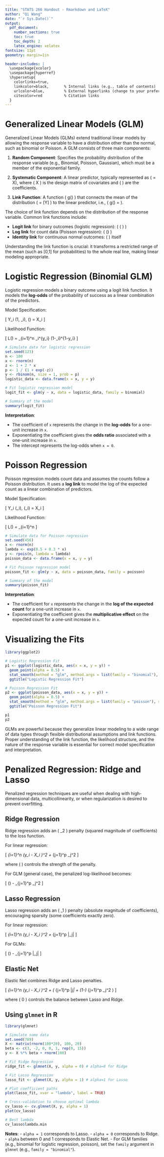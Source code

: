 ```yaml
---
title: "STATS 266 Handout - Rmarkdown and LaTeX"
author: "Qi Wang"
date: "`r Sys.Date()`"
output: 
  pdf_document:
    number_sections: true
    toc: true
    toc_depth: 2
    latex_engine: xelatex
fontsize: 11pt
geometry: margin=1in

header-includes: |
  \usepackage{xcolor}
  \usepackage{hyperref}
  \hypersetup{
    colorlinks=true,
    linkcolor=black,       % Internal links (e.g., table of contents)
    urlcolor=blue,         % External hyperlinks (change to your preferred color)
    citecolor=red          % Citation links
  }
---
```

\newpage

# Generalized Linear Models (GLM)

Generalized Linear Models (GLMs) extend traditional linear models by allowing the response variable to have a distribution other than the normal, such as binomial or Poisson. A GLM consists of three main components:

1. **Random Component**: Specifies the probability distribution of the response variable (e.g., Binomial, Poisson, Gaussian), which must be a member of the exponential family.

2. **Systematic Component**: A linear predictor, typically represented as \( \eta = X\beta \), where \( X \) is the design matrix of covariates and \( \beta \) are the coefficients.

3. **Link Function**: A function \( g(\cdot) \) that connects the mean of the distribution \( \mu = \mathbb{E}[Y] \) to the linear predictor, i.e., \( g(\mu) = \eta \).

The choice of link function depends on the distribution of the response variable. Common link functions include:

- **Logit link** for binary outcomes (logistic regression): \( \log \left( \frac{\mu}{1-\mu} \right) \)
- **Log link** for count data (Poisson regression): \( \log(\mu) \)
- **Identity link** for continuous normal outcomes: \( \mu \) itself

Understanding the link function is crucial: it transforms a restricted range of the mean (such as [0,1] for probabilities) to the whole real line, making linear modeling appropriate.

# Logistic Regression (Binomial GLM)

Logistic regression models a binary outcome using a logit link function. It models the **log-odds** of the probability of success as a linear combination of the predictors.

Model Specification:

\[
Y_i \sim \text{Binomial}(1, \pi_i), \quad \log\left(\frac{\pi_i}{1-\pi_i}\right) = X_i \beta
\]

Likelihood Function:

\[
L(\beta) = \prod_{i=1}^n \pi_i^{y_i} (1-\pi_i)^{1-y_i}
\]

```r
# Simulate data for logistic regression
set.seed(123)
n <- 100
x <- rnorm(n)
z <- 1 + 2 * x
p <- 1 / (1 + exp(-z))
y <- rbinom(n, size = 1, prob = p)
logistic_data <- data.frame(x = x, y = y)

# Fit logistic regression model
logit_fit <- glm(y ~ x, data = logistic_data, family = binomial)

# Summary of the model
summary(logit_fit)
```

**Interpretation**:

- The coefficient of `x` represents the change in the **log-odds** for a one-unit increase in `x`.
- Exponentiating the coefficient gives the **odds ratio** associated with a one-unit increase in `x`.
- The intercept represents the log-odds when `x = 0`.

# Poisson Regression

Poisson regression models count data and assumes the counts follow a Poisson distribution. It uses a **log link** to model the log of the expected count as a linear combination of predictors.

Model Specification:

\[
Y_i \sim \text{Poisson}(\lambda_i), \quad \log(\lambda_i) = X_i \beta
\]

Likelihood Function:

\[
L(\beta) = \prod_{i=1}^n \frac{e^{-\lambda_i} \lambda_i^{y_i}}{y_i!}
\]

```r
# Simulate data for Poisson regression
set.seed(456)
x <- rnorm(n)
lambda <- exp(0.5 + 0.3 * x)
y <- rpois(n, lambda = lambda)
poisson_data <- data.frame(x = x, y = y)

# Fit Poisson regression model
poisson_fit <- glm(y ~ x, data = poisson_data, family = poisson)

# Summary of the model
summary(poisson_fit)
```

**Interpretation**:

- The coefficient for `x` represents the change in the **log of the expected count** for a one-unit increase in `x`.
- Exponentiating the coefficient gives the **multiplicative effect** on the expected count for a one-unit increase in `x`.

# Visualizing the Fits

```r
library(ggplot2)

# Logistic Regression Fit
p1 <- ggplot(logistic_data, aes(x = x, y = y)) +
  geom_point(alpha = 0.5) +
  stat_smooth(method = "glm", method.args = list(family = "binomial"), se = FALSE) +
  ggtitle("Logistic Regression Fit")

# Poisson Regression Fit
p2 <- ggplot(poisson_data, aes(x = x, y = y)) +
  geom_point(alpha = 0.5) +
  stat_smooth(method = "glm", method.args = list(family = "poisson"), se = FALSE) +
  ggtitle("Poisson Regression Fit")

p1
p2
```

GLMs are powerful because they generalize linear modeling to a wide range of data types through flexible distributional assumptions and link functions. Proper understanding of the link function, the likelihood structure, and the nature of the response variable is essential for correct model specification and interpretation.



# Penalized Regression: Ridge and Lasso

Penalized regression techniques are useful when dealing with high-dimensional data, multicollinearity, or when regularization is desired to prevent overfitting.

## Ridge Regression

Ridge regression adds an \( \ell_2 \) penalty (squared magnitude of coefficients) to the loss function.

For linear regression:

\[
\text{Minimize} \quad \sum_{i=1}^n (y_i - X_i \beta)^2 + \lambda \sum_{j=1}^p \beta_j^2
\]

where \( \lambda \geq 0 \) controls the strength of the penalty.

For GLM (general case), the penalized log-likelihood becomes:

\[
\text{Maximize} \quad \ell(\beta) - \lambda \sum_{j=1}^p \beta_j^2
\]

## Lasso Regression

Lasso regression adds an \( \ell_1 \) penalty (absolute magnitude of coefficients), encouraging sparsity (some coefficients exactly zero).

For linear regression:

\[
\text{Minimize} \quad \sum_{i=1}^n (y_i - X_i \beta)^2 + \lambda \sum_{j=1}^p |\beta_j|
\]

For GLMs:

\[
\text{Maximize} \quad \ell(\beta) - \lambda \sum_{j=1}^p |\beta_j|
\]

## Elastic Net

Elastic Net combines Ridge and Lasso penalties.

\[
\text{Minimize} \quad \sum_{i=1}^n (y_i - X_i \beta)^2 + \lambda \left( \alpha \sum_{j=1}^p |\beta_j| + (1-\alpha) \sum_{j=1}^p \beta_j^2 \right)
\]

where \( 0 \leq \alpha \leq 1 \) controls the balance between Lasso and Ridge.

## Using `glmnet` in R

```r
library(glmnet)

# Simulate some data
set.seed(789)
X <- matrix(rnorm(100*20), 100, 20)
beta <- c(3, -2, 0, 0, 1, rep(0, 15))
y <- X %*% beta + rnorm(100)

# Fit Ridge Regression
ridge_fit <- glmnet(X, y, alpha = 0) # alpha=0 for Ridge

# Fit Lasso Regression
lasso_fit <- glmnet(X, y, alpha = 1) # alpha=1 for Lasso

# Plot coefficient paths
plot(lasso_fit, xvar = "lambda", label = TRUE)

# Cross-validation to choose optimal lambda
cv_lasso <- cv.glmnet(X, y, alpha = 1)
plot(cv_lasso)

# Best lambda
cv_lasso$lambda.min
```

**Notes**:
- `alpha = 1` corresponds to Lasso.
- `alpha = 0` corresponds to Ridge.
- `alpha` between 0 and 1 corresponds to Elastic Net.
- For GLM families (e.g., binomial for logistic regression, poisson), set the `family` argument in `glmnet` (e.g., `family = "binomial"`).



